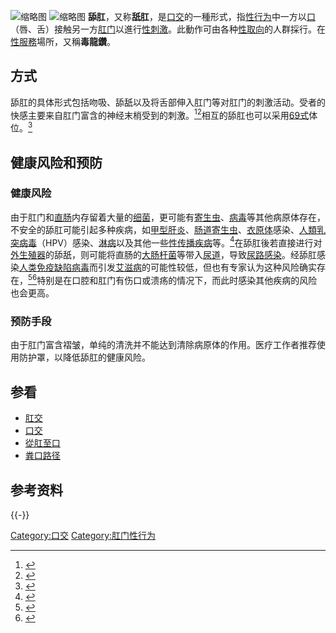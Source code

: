 [[File:Anilingus2.svg|缩略图]]
[[File:Wiki-anilingus.png|缩略图]]
'''舔肛'''，又称'''舐肛'''，是[[口交|口交]]的一種形式，指[[人类性行为|性行为]]中一方以[[口|口]]（唇、舌）接触另一方[[肛门|肛门]]以進行[[性刺激|性刺激]]。此動作可由各种[[性取向|性取向]]的人群採行。在[[性服務|性服務]]場所，又稱'''毒龍鑽'''。

== 方式 ==
舔肛的具体形式包括吻吸、舔舐以及将舌部伸入肛门等对肛门的刺激活动。受者的快感主要来自肛门富含的神经末梢受到的刺激。<ref>{{cite book | last = Newman  | first = Felice  | title = The Whole Lesbian Sex Book: A Passionate Guide for All of Us   | publisher = [[Cleis_Press|Cleis Press]] Inc.  | origyear = 2004  | pages=174  | isbn = 978-15733442213|ignore-isbn-error=true}}</ref><ref>{{cite book  | author = [[Tristan_Taormino|Taormino, Tristan]]  | title = The Ultimate Guide to Anal Sex for Women | publisher = [[Cleis_Press|Cleis Press]] Inc.  | origyear = 2006  | pages=92  | isbn = 978-573442213|ignore-isbn-error=true}}</ref>相互的舔肛也可以采用[[69式|69式]]体位。<ref>{{cite web |url=http://www.gaylifeuk.com/support/sexguide/rim.shtml |title=HOW TO: Rim |accessdate=2009-11-15 |author=Cowell, Adam |publisher=Cowell, Adam |archive-url=https://web.archive.org/web/20091212120909/http://www.gaylifeuk.com/support/sexguide/rim.shtml |archive-date=2009-12-12 |dead-url=yes }}</ref>

== 健康风险和预防 ==
=== 健康风险 ===
由于肛门和[[直肠|直肠]]内存留着大量的[[细菌|细菌]]，更可能有[[寄生虫|寄生虫]]、[[病毒|病毒]]等其他病原体存在，不安全的舔肛可能引起多种疾病，如[[甲型肝炎|甲型肝炎]]、[[肠道寄生虫|肠道寄生虫]]、[[衣原体|衣原体]]感染、[[人類乳突病毒|人類乳突病毒]]（HPV）感染、[[淋病|淋病]]以及其他一些[[性传播疾病|性传播疾病]]等。<ref>{{citation|url=http://www.uhs.uga.edu/sexualhealth/oral_sex.html#safe|title=Is Oral Sex Safe?|publisher=University Health Center at the University of Georgia|accessdate=2009-11-15|archive-date=2007-10-10|archive-url=https://web.archive.org/web/20071010145522/http://www.uhs.uga.edu/sexualhealth/oral_sex.html#safe|dead-url=no}}</ref>在舔肛後若直接进行对[[外生殖器|外生殖器]]的舔舐，则可能将直肠的[[大肠杆菌|大肠杆菌]]等带入[[尿道|尿道]]，导致[[尿路感染|尿路感染]]。经舔肛感染[[人类免疫缺陷病毒|人类免疫缺陷病毒]]而引发[[艾滋病|艾滋病]]的可能性较低，但也有专家认为这种风险确实存在，<ref>{{Citation|url=http://www.goaskalice.columbia.edu/1414.html|title=What's Rimming?|publisher=Columbia University's internet health service|accessdate=2009-11-15|deadurl=yes|archiveurl=https://web.archive.org/web/20071013044125/http://www.goaskalice.columbia.edu/1414.html|archivedate=2007-10-13}}</ref><ref>{{cite web| language =| publisher =中国人民大学性社会学研究所| title =中国：同性爱、男男性接触者与艾滋| url =http://www.sexstudy.org/article.php?id=748| author =张北川| date =| accessdate =| deadurl =yes| archiveurl =https://web.archive.org/web/20070807173336/http://www.sexstudy.org/article.php?id=748| archivedate =2007-08-07}}</ref>特别是在口腔和肛门有伤口或溃疡的情况下，而此时感染其他疾病的风险也会更高。

=== 预防手段 ===
由于肛门富含褶皱，单纯的清洗并不能达到清除病原体的作用。医疗工作者推荐使用防护罩，以降低舔肛的健康风险。

== 参看 ==
*[[肛交|肛交]]
*[[口交|口交]]
*[[從肛至口|從肛至口]]
*[[粪口路径|粪口路径]]

== 参考资料 ==
{{Commonscat|Anilingus}}
{{reflist|2}}
{{-}}

{{性}}
[[Category:口交|Category:口交]]
[[Category:肛门性行为|Category:肛门性行为]]